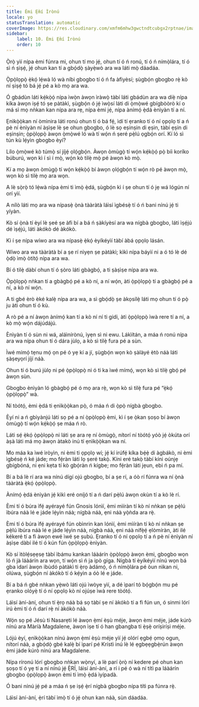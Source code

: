 ```yaml
---
title: Èmi Ẹ̀mí Ìrònú
locale: yo
statusTranslation: automatic
coverImage: https://res.cloudinary.com/xmfm6mhw3gwctndtcubgx2rptnae/image/upload/v1741354419/small_cover_la_gran_rebelion_28716e29d2.webp
sidebar:
    label: 10. Èmi Ẹ̀mí Ìrònú
    order: 10
---
```

Ọ̀rọ̀ yìí nípa èmi fúnra mi, ohun tí mo jẹ́, ohun tí ó ń ronú, tí ó ń nímọ̀lára, tí ó sì ń ṣiṣẹ́, jẹ́ ohun kan tí a gbọ́dọ̀ ṣàyẹ̀wò ara wa láti mọ̀ dáadáa.

Ọ̀pọ̀lọpọ̀ ẹ̀kọ́ lẹ́wà ló wà níbi gbogbo tí ó ń fa àfiyèsí; ṣùgbọ́n gbogbo rẹ̀ kò ní ṣiṣẹ́ tó bá jẹ́ pé a kò mọ ara wa.

Ó gbádùn láti kẹ́kọ̀ọ́ nípa ìwọ̀n àwọn ìràwọ̀ tàbí láti gbádùn ara wa díẹ̀ nípa kíka àwọn iṣẹ́ tó ṣe pàtàkì, ṣùgbọ́n ó jẹ́ ìwọ̀sí láti di ọ̀mọ̀wé gbígbòòrò kí o má sì mọ nǹkan kan nípa ara rẹ, nípa èmi jẹ́, nípa ànímọ́ ẹ̀dá ènìyàn tí a ní.

Ẹnìkọ̀ọ̀kan ní òmìnira láti ronú ohun tí ó bá fẹ́, ìdí tí ẹranko tí ó ní ọpọlọ tí a ń pè ní ènìyàn ní àṣìṣe lè ṣe ohun gbogbo, ó lè sọ eṣinṣin di ẹṣin, tàbí ẹṣin di eṣinṣin; ọ̀pọ̀lọpọ̀ àwọn ọ̀mọ̀wé ló wà tí wọ́n ń ṣeré pẹ̀lú ọgbọ́n orí. Kí ló sì tún kù lẹ́yìn gbogbo èyí?

Lílo ọ̀mọ̀wé kò túmọ̀ sí jíjẹ́ ọlọ́gbọ́n. Àwọn òmùgọ̀ tí wọ́n kẹ́kọ̀ọ́ pọ̀ bíi koríko búburú, wọn kì í sì í mọ̀, wọ́n kò tilẹ̀ mọ̀ pé àwọn kò mọ̀.

Kí a mọ àwọn òmùgọ̀ tí wọ́n kẹ́kọ̀ọ́ bí àwọn ọlọ́gbọ́n tí wọ́n rò pé àwọn mọ̀, wọn kò sì tilẹ̀ mọ ara wọn.

A lè sọ̀rọ̀ tó lẹ́wà nípa èmi ti ìmọ̀ ẹ̀dá, ṣùgbọ́n kì í ṣe ohun tí ó jẹ wá lógún ní orí yìí.

A nílò láti mọ ara wa nípasẹ̀ ọ̀nà tààràtà láìsí ìgbésẹ̀ tí ó ń bani nínú jẹ́ ti yíyàn.

Kò sí ọ̀nà tí èyí lè ṣeé ṣe àfi bí a bá ń ṣàkíyèsí ara wa nígbà gbogbo, láti ìṣẹ́jú dé ìṣẹ́jú, láti àkókò dé àkókò.

Kì í ṣe nípa wíwo ara wa nípasẹ̀ ẹ̀kọ́ èyíkéyìí tàbí àbá ọpọlọ lásán.

Wíwo ara wa tààràtà bí a ṣe rí nìyẹn ṣe pàtàkì; kìkì nípa báyìí ni a ó tó lè dé ọ̀dọ̀ ìmọ̀ òtítọ́ nípa ara wa.

Bí ó tilẹ̀ dàbí ohun tí ó ṣòro láti gbàgbọ́, a ti ṣàṣìṣe nípa ara wa.

Ọ̀pọ̀lọpọ̀ nǹkan tí a gbàgbọ́ pé a kò ní, a ní wọ́n, àti ọ̀pọ̀lọpọ̀ tí a gbàgbọ́ pé a ní, a kò ní wọ́n.

A ti gbé èrò èké kalẹ̀ nípa ara wa, a sì gbọ́dọ̀ ṣe àkọsílẹ̀ láti mọ ohun tí ó pọ̀ ju àti ohun tí ó kù.

A rò pé a ní àwọn ànímọ́ kan tí a kò ní ní ti gidi, àti ọ̀pọ̀lọpọ̀ ìwà rere tí a ní, a kò mọ̀ wọ́n dájúdájú.

Ènìyàn tí ó sùn ni wá, aláìnírònú, ìyẹn sì ni ewu. Lákìítán, a máa ń ronú nípa ara wa nípa ohun tí ó dára jùlọ, a kò sì tilẹ̀ fura pé a sùn.

Ìwé mímọ́ tẹnu mọ́ ọn pé ó yẹ kí a jí, ṣùgbọ́n wọn kò ṣàlàyé ètò náà láti ṣàṣeyọrí jíjí náà.

Ohun tí ó burú jùlọ ni pé ọ̀pọ̀lọpọ̀ ni ó ti ka ìwé mímọ́, wọn kò sì tilẹ̀ gbọ́ pé àwọn sùn.

Gbogbo ènìyàn ló gbàgbọ́ pé ó mọ ara rẹ̀, wọn kò sì tilẹ̀ fura pé “ẹ̀kọ́ ọ̀pọ̀lọpọ̀” wà.

Ní tòótọ́, èmi ẹ̀dá ti ẹnìkọ̀ọ̀kan pọ̀, ó máa ń di ọ̀pọ̀ nígbà gbogbo.

Èyí ni a ń gbìyànjú láti sọ pé a ní ọ̀pọ̀lọpọ̀ èmi, kì í ṣe ọ̀kan ṣoṣo bí àwọn òmùgọ̀ tí wọ́n kẹ́kọ̀ọ́ ṣe máa ń rò.

Láti sẹ́ ẹ̀kọ́ ọ̀pọ̀lọpọ̀ ni láti ṣe ara rẹ ní òmùgọ̀, nítorí ní tòótọ́ yóò jẹ́ òkúta orí àṣà láti má mọ àwọn àtakò inú tí ẹnìkọ̀ọ̀kan wa ní.

Mo máa ka ìwé ìròyìn, ni èmi ti ọpọlọ wí; jẹ́ kí irúfẹ́ kíka bẹ́ẹ̀ di àgbákò, ni èmi ìgbésẹ̀ ń ké jáde; mo fẹ́ràn láti lọ ṣeré takọ̀. Kíni eré takọ̀ tàbí kíni oúnjẹ gbígbóná, ni ẹni kẹta tí kò gbọ́ràn ń kígbe; mo fẹ́ràn láti jẹun, ebi ń pa mí.

Bí a bá lè rí ara wa nínú dígí ojú gbogbo, bí a ṣe rí, a óò rí fúnra wa ní ọ̀nà tààràtà ẹ̀kọ́ ọ̀pọ̀lọpọ̀.

Ànímọ́ ẹ̀dá ènìyàn jẹ́ kìkì eré oníjó tí a ń darí pẹ̀lú àwọn okùn tí a kò lè rí.

Èmi tí ó búra ìfẹ́ ayérayé fún Gnosis lónìí, èmi mìíràn tí kò ní nǹkan ṣe pẹ̀lú ìbúra náà lé e jáde lẹ́yìn náà; nígbà náà, ẹni náà yọ̀ǹda ara rẹ̀.

Èmi tí ó búra ìfẹ́ ayérayé fún obìnrin kan lónìí, èmi mìíràn tí kò ní nǹkan ṣe pẹ̀lú ìbúra náà lé e jáde lẹ́yìn náà, nígbà náà, ẹni náà nífẹ̀ẹ́ ẹlòmíràn, àti ilé kékeré tí a fi àwọn ewé ìwé ṣe ṣubú. Ẹranko tí ó ní ọpọlọ tí a ń pè ní ènìyàn ní àṣìṣe dàbí ilé tí ó kún fún ọ̀pọ̀lọpọ̀ ènìyàn.

Kò sí ìtòlẹ́sẹẹsẹ tàbí ìbámu kankan láàárín ọ̀pọ̀lọpọ̀ àwọn èmi, gbogbo wọn ló ń jà láàárín ara wọn, tí wọ́n sì ń ja ipò gíga. Nígbà tí èyíkéyìí nínú wọn bá gba ìdarí àwọn ibùdó pàtàkì ti ẹ̀rọ àdámọ́, ó ń nímọ̀lára pé òun nìkan ni, olúwa, ṣùgbọ́n ní àkókò tí ó kẹ́yìn a óò lé e jáde.

Bí a bá ń gbé nǹkan yẹ̀wò láti ojú ìwòye yìí, a dé ìparí tó bọ́gbọ́n mu pé ẹranko olóyẹ̀ tí ó ní ọpọlọ kò ní ojúṣe ìwà rere tòótọ́.

Láìsí àní-àní, ohun tí ẹ̀rọ náà bá sọ tàbí ṣe ní àkókò tí a fi fún un, ó sinmi lórí irú èmi tí ó ń darí rẹ̀ ní àkókò náà.

Wọ́n sọ pé Jésù ti Nasarẹti lé àwọn ẹ̀mí èṣù méje, àwọn èmi méje, jáde kúrò nínú ara Màríà Magdalene, àwọn ìṣe tí ó han gbangba ti ẹ̀ṣẹ̀ oríṣiríṣi méje.

Lójú èyí, ẹnìkọ̀ọ̀kan nínú àwọn ẹ̀mí èṣù méje yìí jẹ́ olórí ẹgbẹ́ ọmọ ogun, nítorí náà, a gbọ́dọ̀ gbé kalẹ̀ bí ìparí pé Krístì inú lè lé ẹgbẹẹgbẹ̀rún àwọn èmi jáde kúrò nínú ara Magdalene.

Nípa ríronú lórí gbogbo nǹkan wọ̀nyí, a lè parí ọ̀rọ̀ ní kedere pé ohun kan ṣoṣo tí ó yẹ tí a ní nínú jẹ́ Ẹ̀RÍ, láìsí àní-àní, a rí i pé ó wà ní títì pa láàárín gbogbo ọ̀pọ̀lọpọ̀ àwọn èmi ti ìmọ̀ ẹ̀dá ìyípadà.

Ó bani nínú jẹ́ pé a máa ń ṣe iṣẹ́ ẹ̀rí nígbà gbogbo nípa títì pa fúnra rẹ̀.

Láìsí àní-àní, ẹ̀rí tàbí ìmọ̀ tí ó jẹ́ ohun kan náà, sùn dáadáa.

